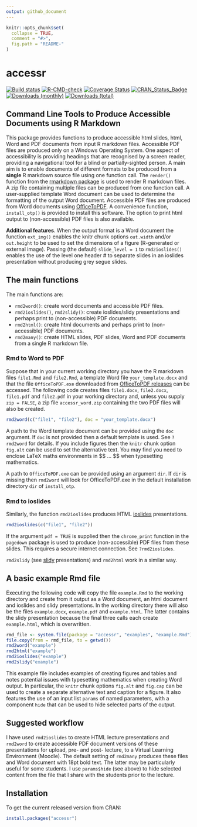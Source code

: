 ```yaml
---
output: github_document
---
```


<!-- README.md is generated from README.Rmd. Please edit that file -->

```r
knitr::opts_chunk$set(
  collapse = TRUE,
  comment = "#>",
  fig.path = "README-"
)
```

# accessr

[![Build status](https://ci.appveyor.com/api/projects/status/a314mt4b1b60tms5?svg=true)](https://ci.appveyor.com/project/paulnorthrop/accessr)
[![R-CMD-check](https://github.com/paulnorthrop/accessr/actions/workflows/R-CMD-check.yaml/badge.svg)](https://github.com/paulnorthrop/accessr/actions/workflows/R-CMD-check.yaml)
[![Coverage Status](https://codecov.io/github/paulnorthrop/accessr/coverage.svg?branch=master)](https://app.codecov.io/github/paulnorthrop/accessr?branch=master)
[![CRAN_Status_Badge](https://www.r-pkg.org/badges/version/accessr)](https://cran.r-project.org/package=accessr)
[![Downloads (monthly)](https://cranlogs.r-pkg.org/badges/accessr?color=brightgreen)](https://cran.r-project.org/package=accessr)
[![Downloads (total)](https://cranlogs.r-pkg.org/badges/grand-total/accessr?color=brightgreen)](https://cran.r-project.org/package=accessr)

## Command Line Tools to Produce Accessible Documents using R Markdown

This package provides functions to produce accessible html slides, html, Word and PDF documents from input R markdown files. Accessible PDF files are produced only on a Windows Operating System. One aspect of accessibility is providing headings that are recognised by a screen reader, providing a navigational tool for a blind or partially-sighted person. A main aim is to enable documents of different formats to be produced from a **single** R markdown source file using one function call.  The `render()` function from the [rmarkdown package](https://cran.r-project.org/package=rmarkdown) is used to render R markdown files. A zip file containing multiple files can be produced from one function call.  A user-supplied template Word document can be used to determine the formatting of the output Word document.  Accessible PDF files are produced from Word documents using [OfficeToPDF](https://github.com/cognidox/OfficeToPDF).  A convenience function, `install_otp()` is provided to install this software. The option to print html output to (non-accessible) PDF files is also available.  

**Additional features**. When the output format is a Word document the function `ext_img()` enables the knitr chunk options `out.width` and/or `out.height` to be used to set the dimensions of a figure (R-generated or external image). Passing (the default) `slide_level = 1` to `rmd2ioslides()` enables the use of the level one header # to separate slides in an ioslides presentation without producing grey segue slides.

## The main functions

The main functions are:

* `rmd2word()`: create word documents and accessible PDF files.
* `rmd2ioslides()`, `rmd2slidy()`: create ioslides/slidy presentations and perhaps print to (non-accessible) PDF documents.
* `rmd2html()`: create html documents and perhaps print to (non-accessible) PDF documents.
* `rmd2many()`: create HTML slides, PDF slides, Word and PDF documents from a single R markdown file.

### Rmd to Word to PDF

Suppose that in your current working directory you have the R markdown files `file1.Rmd` and `file2.Rmd`, a template Word file `your_template.docx` and that the file `OfficeToPDF.exe` downloaded from [OfficeToPDF releases](https://github.com/cognidox/OfficeToPDF/releases) can be accessed. The following code creates files `file1.docx`, `file2.docx`, `file1.pdf` and `file2.pdf` in your working directory and, unless you supply `zip = FALSE`, a zip file `accessr_word.zip` containing the two PDF files will also be created.

```r
rmd2word(c("file1", "file2"), doc = "your_template.docx")
```

A path to the Word template document can be provided using the `doc` argument.  If `doc` is not provided then a default template is used. See `?rmd2word` for details. If you include figures then the `knitr` chunk option `fig.alt` can be used to set the alternative text. You may find you need to enclose LaTeX maths environments in \$\$ ... \$\$ when typesetting mathematics. 

A path to `OfficeToPDF.exe` can be provided using an argument `dir`. If `dir` is missing then `rmd2word` will look for OfficeToPDF.exe in the default installation directory `dir` of `install_otp`. 

### Rmd to ioslides 

Similarly, the function `rmd2ioslides` produces HTML [ioslides](https://bookdown.org/yihui/rmarkdown/ioslides-presentation.html) presentations.

```r
rmd2ioslides(c("file1", "file2"))
```

If the argument `pdf = TRUE` is supplied then the `chrome_print` function in the `pagedown` package is used to produce (non-accessible) PDF files from these slides.  This requires a secure internet connection. See `?rmd2ioslides`.

`rmd2slidy` (see [slidy](https://bookdown.org/yihui/rmarkdown/slidy-presentation.html) presentations) and `rmd2html` work in a similar way.

## A basic example Rmd file

Executing the following code will copy the file `example.Rmd` to the working directory and create from it output as a Word document, an html document and ioslides and slidy presentations. In the working directory there will also be the files `example.docx`, `example.pdf` and `example.html`. The latter contains the slidy presentation because the final three calls each create `example.html`, which is overwritten.

```r
rmd_file <- system.file(package = "accessr", "examples", "example.Rmd")
file.copy(from = rmd_file, to = getwd())
rmd2word("example")
rmd2html("example")
rmd2ioslides("example")
rmd2slidy("example")
```

This example file includes examples of creating figures and tables and notes potential issues with typesetting mathematics when creating Word output.  In particular, the `knitr` chunk options `fig.alt` and `fig.cap` can be used to create a separate alternative text and caption for a figure. It also features the use of an input list `params` of named parameters, with a component `hide` that can be used to hide selected parts of the output.

## Suggested workflow

I have used `rmd2ioslides` to create HTML lecture presentations and `rmd2word` to create accessible PDF document versions of these presentations for upload, pre- and post- lecture, to a Virtual Learning Environment (Moodle). The default setting of `rmd2many` produces these files and Word document with 18pt bold text. The latter may be particularly useful for some students. I use `params$hide` (see above) to hide selected content from the file that I share with the students prior to the lecture.

## Installation

To get the current released version from CRAN:

```r
install.packages("accessr")
```

